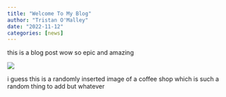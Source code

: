 ```yaml
---
title: "Welcome To My Blog"
author: "Tristan O'Malley"
date: "2022-11-12"
categories: [news]
---
```


this is a blog post wow so epic and amazing

![](thumbnail.jpg)

i guess this is a randomly inserted image of a coffee shop which is such a random thing to add but whatever 
